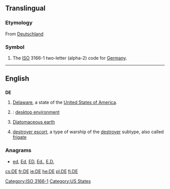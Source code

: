 {{also|Appendix:Variations of "de"}}
==Translingual==
===Etymology===
From [[Deutschland]]
===Symbol===
{{infl|mul|symbol}}
# The [[ISO]] 3166-1 two-letter (alpha-2) code for [[Germany]].

[[Category:ISO 3166-1]]
----

==English==

==={{abbreviation}}===
'''DE'''

# [[Delaware]], a state of the [[United States of America]].
# {{computing}}: [[desktop environment]]
#[[w:Diatomaceous earth|Diatomaceous earth]]
# {{US|navy}} [[destroyer escort]], a type of warship of the [[destroyer]] subtype, also called [[frigate]]

===Anagrams===
* {{alphagram|de}} [[ed#English|ed]], [[Ed#English|Ed]], [[ED#English|ED]], [[Ed.#English|Ed.]], [[E.D.#English|E.D.]]
[[Category:US States]]

[[cs:DE]]
[[fr:DE]]
[[ie:DE]]
[[he:DE]]
[[pl:DE]]
[[fi:DE]]
